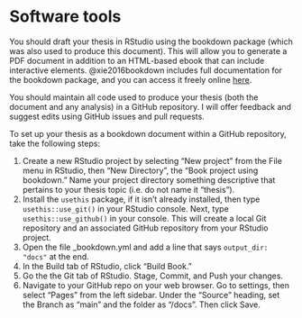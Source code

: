 # Software tools

You should draft your thesis in RStudio using the bookdown package (which was also used to produce this document). This will allow you to generate a PDF document in addition to an HTML-based ebook that can include interactive elements. @xie2016bookdown includes full documentation for the bookdown package, and you can access it freely online [here](https://bookdown.org/yihui/bookdown/){target="_blank"}.

You should maintain all code used to produce your thesis (both the document and any analysis) in a GitHub repository. I will offer feedback and suggest edits using GitHub issues and pull requests.

To set up your thesis as a bookdown document within a GitHub repository, take the following steps:

1. Create a new RStudio project by selecting "New project" from the File menu in RStudio, then "New Directory", the "Book project using bookdown." Name your project directory something descriptive that pertains to your thesis topic (i.e. do not name it "thesis").
2. Install the `usethis` package, if it isn't already installed, then type `usethis::use_git()` in your RStudio console. Next, type `usethis::use_github()` in your console. This will create a local Git repository and an associated GitHub repository from your RStudio project.
3. Open the file _bookdown.yml and add a line that says `output_dir: "docs"` at the end.
4. In the Build tab of RStudio, click "Build Book."
5. Go the the Git tab of RStudio. Stage, Commit, and Push your changes.
6. Navigate to your GitHub repo on your web browser. Go to settings, then select "Pages" from the left sidebar. Under the "Source" heading, set the Branch as "main" and the folder as "/docs". Then click Save.
